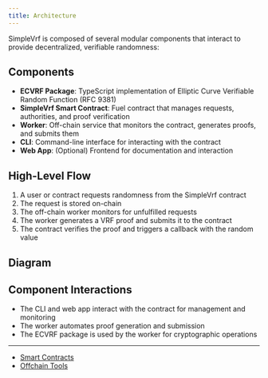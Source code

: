 ```yaml
---
title: Architecture
---
```


SimpleVrf is composed of several modular components that interact to provide decentralized, verifiable randomness:

## Components

- **ECVRF Package**: TypeScript implementation of Elliptic Curve Verifiable Random Function (RFC 9381)
- **SimpleVrf Smart Contract**: Fuel contract that manages requests, authorities, and proof verification
- **Worker**: Off-chain service that monitors the contract, generates proofs, and submits them
- **CLI**: Command-line interface for interacting with the contract
- **Web App**: (Optional) Frontend for documentation and interaction

## High-Level Flow

1. A user or contract requests randomness from the SimpleVrf contract
2. The request is stored on-chain
3. The off-chain worker monitors for unfulfilled requests
4. The worker generates a VRF proof and submits it to the contract
5. The contract verifies the proof and triggers a callback with the random value

## Diagram

<Mermaid
chart="
graph TD;
    User/Contract -->|request| SimpleVrf_Contract;
    SimpleVrf_Contract -->|unfulfilled requests| Worker;
    Worker -->|proof| SimpleVrf_Contract;
    SimpleVrf_Contract -->|callback| User/Contract;
"
/>

## Component Interactions

- The CLI and web app interact with the contract for management and monitoring
- The worker automates proof generation and submission
- The ECVRF package is used by the worker for cryptographic operations

---

- [Smart Contracts](./smart-contracts)
- [Offchain Tools](./offchain-tools)
